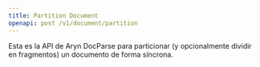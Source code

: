 ```yaml
---
title: Partition Document
openapi: post /v1/document/partition
---
```


Esta es la API de Aryn DocParse para particionar (y opcionalmente dividir en fragmentos) un documento de forma síncrona.
